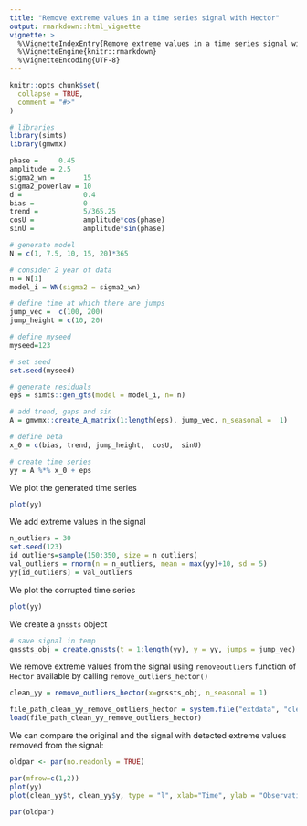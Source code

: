 ```yaml
---
title: "Remove extreme values in a time series signal with Hector"
output: rmarkdown::html_vignette
vignette: >
  %\VignetteIndexEntry{Remove extreme values in a time series signal with Hector}
  %\VignetteEngine{knitr::rmarkdown}
  %\VignetteEncoding{UTF-8}
---
```

```r
knitr::opts_chunk$set(
  collapse = TRUE,
  comment = "#>"
)

```


```r
# libraries
library(simts)
library(gmwmx)
```

```r
phase =     0.45
amplitude = 2.5
sigma2_wn =       15
sigma2_powerlaw = 10
d =               0.4
bias =            0
trend =           5/365.25
cosU =            amplitude*cos(phase)
sinU =            amplitude*sin(phase)

# generate model
N = c(1, 7.5, 10, 15, 20)*365

# consider 2 year of data
n = N[1]
model_i = WN(sigma2 = sigma2_wn) 

# define time at which there are jumps
jump_vec =  c(100, 200)
jump_height = c(10, 20)

# define myseed
myseed=123

# set seed
set.seed(myseed)

# generate residuals
eps = simts::gen_gts(model = model_i, n= n)

# add trend, gaps and sin
A = gmwmx::create_A_matrix(1:length(eps), jump_vec, n_seasonal =  1)

# define beta
x_0 = c(bias, trend, jump_height,  cosU,  sinU)

# create time series
yy = A %*% x_0 + eps
```




We plot the generated time series
```r
plot(yy)
```

We add extreme values in the signal
```r
n_outliers = 30
set.seed(123)
id_outliers=sample(150:350, size = n_outliers)
val_outliers = rnorm(n = n_outliers, mean = max(yy)+10, sd = 5)
yy[id_outliers] = val_outliers
```


We plot the corrupted time series
```r
plot(yy)
```

We create a `gnssts` object 
```r
# save signal in temp
gnssts_obj = create.gnssts(t = 1:length(yy), y = yy, jumps = jump_vec)
```

We remove extreme values from the signal using `removeoutliers` function of `Hector` available by calling `remove_outliers_hector()`
```r
clean_yy = remove_outliers_hector(x=gnssts_obj, n_seasonal = 1)
```

```r
file_path_clean_yy_remove_outliers_hector = system.file("extdata", "clean_yy.rda", package = "gmwmx", mustWork = T)
load(file_path_clean_yy_remove_outliers_hector)
```

We can compare the original and the signal with detected extreme values removed from the signal:

```r
oldpar <- par(no.readonly = TRUE) 
```


```r
par(mfrow=c(1,2))
plot(yy)
plot(clean_yy$t, clean_yy$y, type = "l", xlab="Time", ylab = "Observation")
```

```r
par(oldpar)
```


